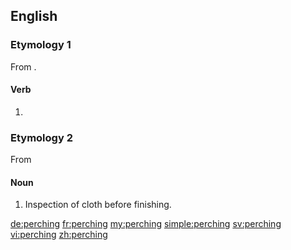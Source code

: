 ==English==

===Etymology 1===
From {{term|perch|lang=en}}.

====Verb====
{{head|en}}

# {{present participle of|perch}}

===Etymology 2===
From {{term|perch||a rack over which cloth is suspended for inspection}}

====Noun====
{{en-noun|-}}

# {{context|textiles|lang=en}} Inspection of cloth before finishing.

[[de:perching]]
[[fr:perching]]
[[my:perching]]
[[simple:perching]]
[[sv:perching]]
[[vi:perching]]
[[zh:perching]]